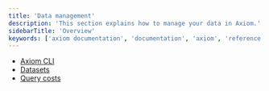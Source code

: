 ```yaml
---
title: 'Data management'
description: 'This section explains how to manage your data in Axiom.'
sidebarTitle: 'Overview'
keywords: ['axiom documentation', 'documentation', 'axiom', 'reference', 'settings', 'field restrictions', 'limits', 'requirements', 'libraries', 'cli', 'axiom cli']
---
```


- [Axiom CLI](/reference/cli)
- [Datasets](/reference/datasets)
- [Query costs](/reference/query-hours)